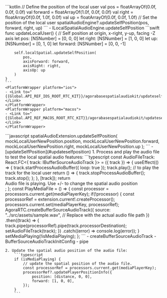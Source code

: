 <PlatformWrapper platform="android">
    ```kotlin
    // Define the position of the local user
    val pos = floatArrayOf(0.0f, 0.0f, 0.0f)
    val forward = floatArrayOf(1.0f, 0.0f, 0.0f)
    val right = floatArrayOf(0.0f, 1.0f, 0.0f)
    val up = floatArrayOf(0.0f, 0.0f, 1.0f)
    // Set the position of the local user
    spatialAudioEngine?.updateSelfPosition(pos, forward, right, up)
    ```
    - <Link to="{{global.API_REF_ANDROID_ROOT}}/class_ibasespatialaudioengine.html#api_ibasespatialaudioengine_updateselfposition">ILocalSpatialAudioEngine.updateSelfPosition</Link>
</PlatformWrapper>
<PlatformWrapper platform={["ios","macos"]}>
    ```swift
    func updateLocalUser() {
        // Self position at origin, x-right, y-up, facing -Z axis
        let pos: [NSNumber]     = [0, 0, 0]
        let right: [NSNumber]   = [1, 0, 0]
        let up: [NSNumber]      = [0, 1, 0]
        let forward: [NSNumber] = [0, 0, -1]

        self.localSpatial.updateSelfPosition(
            pos,
            axisForward: forward,
            axisRight: right,
            axisUp: up
        )
    }
    ```
    <PlatformWrapper platform="ios">
    - <Link to="{{Global.API_REF_IOS_ROOT_RTC_KIT}}/agorabasespatialaudiokit/updateselfposition(_:axisforward:axisright:axisup:)">updateSelfPosition(_:axisForward:axisRight:axisUp:)</Link>
    </PlatformWrapper>
    <PlatformWrapper platform="macos">
    - <Link to="{{Global.API_REF_MACOS_ROOT_RTC_KIT}}/agorabasespatialaudiokit/updateselfposition(_:axisforward:axisright:axisup:)">updateSelfPosition(_:axisForward:axisRight:axisUp:)</Link>
    </PlatformWrapper>

</PlatformWrapper>
<PlatformWrapper platform="web">
    ```javascript
    spatialAudioExtension.updateSelfPosition(
        mockLocalUserNewPosition.position,
        mockLocalUserNewPosition.forward,
        mockLocalUserNewPosition.right,
        mockLocalUserNewPosition.up
    );
    ```
    - [updateSelfPosition](#updateselfposition)
</PlatformWrapper>
<PlatformWrapper platform="react-js">
    1. Process and play the audio file to test the local spatial audio features:
        ```typescript
        const AudioFileTrack: React.FC<{ track: IBufferSourceAudioTrack }> = ({ track }) => {
            useEffect(() => {
                track.startProcessAudioBuffer({ loop: true });
                track.play(); // to play the track for the local user
                return () => {
                    track.stopProcessAudioBuffer();
                    track.stop();
                };
            }, [track]);
            return <div> Audio file is playing. Use +/- to change the spatial audio position </div>;
        };
        const PlayMediaFile = () => {
            const processor = processors.current.get(mediaPlayerKey);
            if(!processor)
            {
                const processorRef = extension.current!.createProcessor();
                processors.current.set(mediaPlayerKey, processorRef);
                AgoraRTC.createBufferSourceAudioTrack({
                    source: "../src/assets/sample.wav", // Replace with the actual audio file path
                })
                .then((track) => 
                {
                    track.pipe(processorRef).pipe(track.processorDestination);
                    setAudioFileTrack(track);
                })
                .catch((error) => console.log(error));
            }
            setMediaPlaying(!isMediaPlaying);
        };
        ```
        - <Link to="{{Global.API_REF_WEB_ROOT}}/interfaces/iagorartc.html#createbuffersourceaudiotrack">createBufferSourceAudioTrack</Link>
        - <Link to="{{Global.API_REF_WEB_ROOT}}/interfaces/buffersourceaudiotrackinitconfig.html">BufferSourceAudioTrackInitConfig</Link>
        - <Link to="{{Global.API_REF_WEB_ROOT}}/interfaces/ilocalaudiotrack.html#pipe">pipe</Link>

    2. Update the spatial audio position of the audio file:
        ```typescript
        if (isMediaPlaying) {
            // update the spatial position of the audio file.
            const processorRef = processors.current.get(mediaPlayerKey);
            processorRef?.updatePlayerPositionInfo({
                position: [distance, 0, 0],
                forward: [1, 0, 0],
            });
        }
        ```

</PlatformWrapper>
